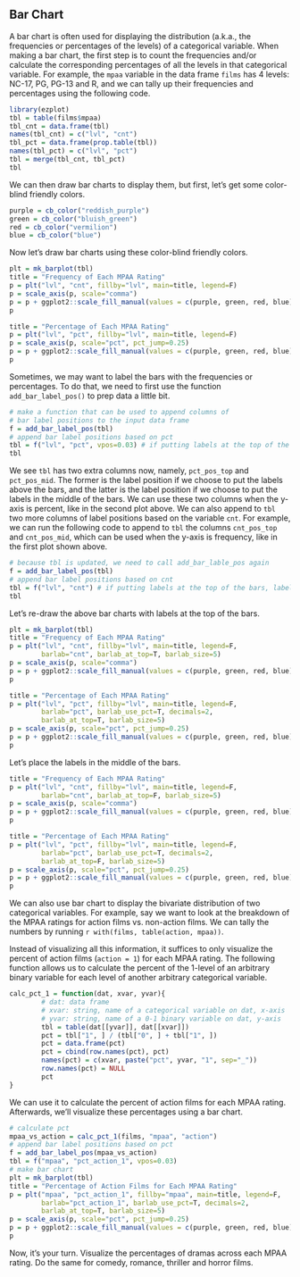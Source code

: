 ## Bar Chart

A bar chart is often used for displaying the distribution (a.k.a., the frequencies or percentages of the levels) of a categorical variable. When making a bar chart, the first step is to count the frequencies and/or calculate the corresponding percentages of all the levels in that categorical variable. For example, the `mpaa` variable in the data frame `films` has 4 levels: NC-17, PG, PG-13 and R, and we can tally up their frequencies and percentages using the following code.
```r
library(ezplot)
tbl = table(films$mpaa)
tbl_cnt = data.frame(tbl)
names(tbl_cnt) = c("lvl", "cnt")
tbl_pct = data.frame(prop.table(tbl))
names(tbl_pct) = c("lvl", "pct")
tbl = merge(tbl_cnt, tbl_pct)
tbl
```      
  
We can then draw bar charts to display them, but first, let's get some color-blind friendly colors.
```r
purple = cb_color("reddish_purple")
green = cb_color("bluish_green")
red = cb_color("vermilion")
blue = cb_color("blue")
```

Now let's draw bar charts using these color-blind friendly colors.
```r
plt = mk_barplot(tbl)
title = "Frequency of Each MPAA Rating"
p = plt("lvl", "cnt", fillby="lvl", main=title, legend=F)
p = scale_axis(p, scale="comma")  
p = p + ggplot2::scale_fill_manual(values = c(purple, green, red, blue))
p
```  
  
```r
title = "Percentage of Each MPAA Rating"
p = plt("lvl", "pct", fillby="lvl", main=title, legend=F)
p = scale_axis(p, scale="pct", pct_jump=0.25)
p = p + ggplot2::scale_fill_manual(values = c(purple, green, red, blue))
p
```

Sometimes, we may want to label the bars with the frequencies or percentages. To do that, we need to first use the function `add_bar_label_pos()` to prep data a little bit. 
```r
# make a function that can be used to append columns of 
# bar label positions to the input data frame
f = add_bar_label_pos(tbl)
# append bar label positions based on pct
tbl = f("lvl", "pct", vpos=0.03) # if putting labels at the top of the bars, label positions are 0.03 higher than values of pct.
tbl
```

We see `tbl` has two extra columns now, namely, `pct_pos_top` and `pct_pos_mid`. The former is the label position if we choose to put the labels above the bars, and the latter is the label position if we choose to put the labels in the middle of the bars. We can use these two columns when the y-axis is percent, like in the second plot above. We can also append to `tbl` two more columns of label positions based on the variable `cnt`. For example, we can run the following code to append to `tbl` the columns `cnt_pos_top` and `cnt_pos_mid`, which can be used when the y-axis is frequency, like in the first plot shown above. 
```r
# because tbl is updated, we need to call add_bar_lable_pos again
f = add_bar_label_pos(tbl)
# append bar label positions based on cnt
tbl = f("lvl", "cnt") # if putting labels at the top of the bars, label positions are 0.2 higher than values of cnt.
tbl
```

Let's re-draw the above bar charts with labels at the top of the bars.
```r
plt = mk_barplot(tbl)
title = "Frequency of Each MPAA Rating"
p = plt("lvl", "cnt", fillby="lvl", main=title, legend=F,
        barlab="cnt", barlab_at_top=T, barlab_size=5)
p = scale_axis(p, scale="comma")  
p = p + ggplot2::scale_fill_manual(values = c(purple, green, red, blue))
p
```  

```r
title = "Percentage of Each MPAA Rating"
p = plt("lvl", "pct", fillby="lvl", main=title, legend=F,
        barlab="pct", barlab_use_pct=T, decimals=2, 
        barlab_at_top=T, barlab_size=5)
p = scale_axis(p, scale="pct", pct_jump=0.25)
p = p + ggplot2::scale_fill_manual(values = c(purple, green, red, blue))
p
```

Let's place the labels in the middle of the bars.
```r
title = "Frequency of Each MPAA Rating"
p = plt("lvl", "cnt", fillby="lvl", main=title, legend=F,
        barlab="cnt", barlab_at_top=F, barlab_size=5)
p = scale_axis(p, scale="comma")  
p = p + ggplot2::scale_fill_manual(values = c(purple, green, red, blue))
p
```  

```r
title = "Percentage of Each MPAA Rating"
p = plt("lvl", "pct", fillby="lvl", main=title, legend=F,
        barlab="pct", barlab_use_pct=T, decimals=2, 
        barlab_at_top=F, barlab_size=5)
p = scale_axis(p, scale="pct", pct_jump=0.25)
p = p + ggplot2::scale_fill_manual(values = c(purple, green, red, blue))
p
```

We can also use bar chart to display the bivariate distribution of two categorical variables. For example, say we want to look at the breakdown of the MPAA ratings for action films vs. non-action films. We can tally the numbers by running ```r with(films, table(action, mpaa))```.

Instead of visualizing all this information, it suffices to only visualize the percent of action films (`action = 1`) for each MPAA rating. The following function allows us to calculate the percent of the 1-level of an arbitrary binary variable for each level of another arbitrary categorical variable.
```r
calc_pct_1 = function(dat, xvar, yvar){
        # dat: data frame
        # xvar: string, name of a categorical variable on dat, x-axis 
        # yvar: string, name of a 0-1 binary variable on dat, y-axis
        tbl = table(dat[[yvar]], dat[[xvar]])
        pct = tbl["1", ] / (tbl["0", ] + tbl["1", ])
        pct = data.frame(pct)
        pct = cbind(row.names(pct), pct)
        names(pct) = c(xvar, paste("pct", yvar, "1", sep="_"))
        row.names(pct) = NULL
        pct
}
```

We can use it to calculate the percent of action films for each MPAA rating. Afterwards, we'll visualize these percentages using a bar chart.
```r
# calculate pct
mpaa_vs_action = calc_pct_1(films, "mpaa", "action")
# append bar label positions based on pct
f = add_bar_label_pos(mpaa_vs_action)
tbl = f("mpaa", "pct_action_1", vpos=0.03)
# make bar chart
plt = mk_barplot(tbl)
title = "Percentage of Action Films for Each MPAA Rating"
p = plt("mpaa", "pct_action_1", fillby="mpaa", main=title, legend=F,
        barlab="pct_action_1", barlab_use_pct=T, decimals=2, 
        barlab_at_top=T, barlab_size=5)
p = scale_axis(p, scale="pct", pct_jump=0.25)
p = p + ggplot2::scale_fill_manual(values = c(purple, green, red, blue))
p
```

Now, it's your turn. Visualize the percentages of dramas across each MPAA rating. Do the same for comedy, romance, thriller and horror films.